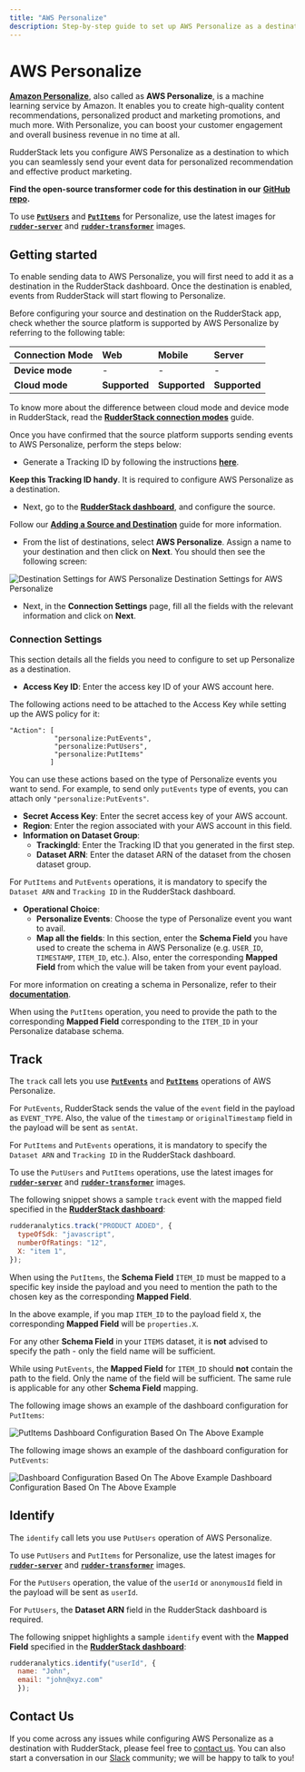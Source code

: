 ```yaml
---
title: "AWS Personalize"
description: Step-by-step guide to set up AWS Personalize as a destination in RudderStack.
---
```


# AWS Personalize

[**Amazon Personalize**](https://aws.amazon.com/personalize/), also called as **AWS Personalize**, is a machine learning service by Amazon. It enables you to create high-quality content recommendations, personalized product and marketing promotions, and much more. With Personalize, you can boost your customer engagement and overall business revenue in no time at all.

RudderStack lets you configure AWS Personalize as a destination to which you can seamlessly send your event data for personalized recommendation and effective product marketing.

<div class="successBlock">

**Find the open-source transformer code for this destination in our** [**GitHub repo**](https://github.com/rudderlabs/rudder-transformer/tree/master/v0/destinations/personalize)**.**
</div>

<div class="infoBlock">

To use [**`PutUsers`**](https://docs.aws.amazon.com/personalize/latest/dg/API_UBS_PutUsers.html) and [**`PutItems`**](https://docs.aws.amazon.com/personalize/latest/dg/API_UBS_PutItems.html) for Personalize, use the latest images for [**`rudder-server`**](https://github.com/rudderlabs/rudder-server) and [**`rudder-transformer`**](https://github.com/rudderlabs/rudder-transformer) images.
</div>

## Getting started

To enable sending data to AWS Personalize, you will first need to add it as a destination in the RudderStack dashboard. Once the destination is enabled, events from RudderStack will start flowing to Personalize.

Before configuring your source and destination on the RudderStack app, check whether the source platform is supported by AWS Personalize by referring to the following table:

| **Connection Mode** | **Web** | **Mobile** | **Server** |
| :--- | :--- | :--- | :--- |
| **Device mode** | - | - | - |
| **Cloud mode** | **Supported** | **Supported** | **Supported** |

<div class="infoBlock">

To know more about the difference between cloud mode and device mode in RudderStack, read the [**RudderStack connection modes**](https://rudderstack.com/docs/rudderstack-connection-modes/) guide.
</div>

Once you have confirmed that the source platform supports sending events to AWS Personalize, perform the steps below:

* Generate a Tracking ID by following the instructions [**here**](https://github.com/rudderlabs/rudder-transformer/tree/destination_personalize/v0/personalize/scripts).

<div class="successBlock">

**Keep this Tracking ID handy**. It is required to configure AWS Personalize as a destination.
</div>

* Next, go to the [**RudderStack dashboard**](https://app.rudderstack.com/), and configure the source.

<div class="infoBlock">

Follow our [**Adding a Source and Destination**](https://rudderstack.com/docs/rudderstack-cloud/connections/) guide for more information.
</div>

* From the list of destinations, select **AWS Personalize**. Assign a name to your destination and then click on **Next**. You should then see the following screen:

<!--![Destination Settings for AWS Personalize](../../.gitbook/assets/personalize.png)-->

<img src="../../assets/personalize.png" alt="Destination Settings for AWS Personalize" />
<span class="imageTitle">Destination Settings for AWS Personalize</span>

* Next, in the **Connection Settings** page, fill all the fields with the relevant information and click on **Next**.

### Connection Settings

This section details all the fields you need to configure to set up Personalize as a destination.

* **Access Key ID**: Enter the access key ID of your AWS account here.

<div class="infoBlock">

The following actions need to be attached to the Access Key while setting up the AWS policy for it:

```text
"Action": [
           "personalize:PutEvents",
           "personalize:PutUsers",
           "personalize:PutItems"
          ]
```

You can use these actions based on the type of Personalize events you want to send. For example, to send only `putEvents` type of events, you can attach only `"personalize:PutEvents"`.
</div>

* **Secret Access Key**: Enter the secret access key of your AWS account.
* **Region**: Enter the region associated with your AWS account in this field.
* **Information on Dataset Group**:
  * **TrackingId**: Enter the Tracking ID that you generated in the first step.
  * **Dataset ARN**: Enter the dataset ARN of the dataset from the chosen dataset group.

<div class="warningBlock">

For `PutItems` and `PutEvents` operations, it is mandatory to specify the `Dataset ARN` and `Tracking ID` in the RudderStack dashboard.
</div>

* **Operational Choice**:
  * **Personalize Events**: Choose the type of Personalize event you want to avail.
  * **Map all the fields**: In this section, enter the **Schema Field** you have used to create the schema in AWS Personalize \(e.g. `USER_ID`, `TIMESTAMP`, `ITEM_ID`, etc.\). Also, enter the corresponding **Mapped Field** from which the value will be taken from your event payload.

<div class="infoBlock">

For more information on creating a schema in Personalize, refer to their [**documentation**](https://docs.aws.amazon.com/personalize/latest/dg/data-prep-creating-datasets.html).
</div>

<div class="infoBlock">

When using the `PutItems` operation, you need to provide the path to the corresponding **Mapped Field** corresponding to the `ITEM_ID` in your Personalize database schema.
</div>

## Track

The `track` call lets you use [**`PutEvents`**](https://docs.aws.amazon.com/personalize/latest/dg/API_UBS_PutEvents.html) and [**`PutItems`**](https://docs.aws.amazon.com/personalize/latest/dg/API_UBS_PutItems.html) operations of AWS Personalize.

<div class="infoBlock">

For `PutEvents`, RudderStack sends the value of the `event` field in the payload as `EVENT_TYPE`. Also, the value of the `timestamp` or `originalTimestamp` field in the payload will be sent as `sentAt`.
</div>

<div class="infoBlock">

For `PutItems` and `PutEvents` operations, it is mandatory to specify the `Dataset ARN` and `Tracking ID` in the RudderStack dashboard.
</div>

<div class="infoBlock">

To use the `PutUsers` and `PutItems` operations, use the latest images for [**`rudder-server`**](https://github.com/rudderlabs/rudder-server) and [**`rudder-transformer`**](https://github.com/rudderlabs/rudder-transformer) images.
</div>

The following snippet shows a sample `track` event with the mapped field specified in the [**RudderStack dashboard**](https://app.rudderstack.com/):

```javascript
rudderanalytics.track("PRODUCT ADDED", {
  typeOfSdk: "javascript",
  numberOfRatings: "12",
  X: "item 1",
});
```

<div class="infoBlock">

When using the `PutItems`, the **Schema Field** `ITEM_ID` must be mapped to a specific key inside the payload and you need to mention the path to the chosen key as the corresponding **Mapped Field**.
</div>

In the above example, if you map `ITEM_ID` to the payload field `X`, the corresponding **Mapped Field** will be `properties.X`.

<div class="infoBlock">

For any other **Schema Field** in your `ITEMS` dataset, it is **not** advised to specify the path - only the field name will be sufficient.
</div>

<div class="warningBlock">

While using `PutEvents`, the **Mapped Field** for `ITEM_ID` should **not** contain the path to the field. Only the name of the field will be sufficient. The same rule is applicable for any other **Schema Field** mapping.
</div>

The following image shows an example of the dashboard configuration for `PutItems`:

<!--![Dashboard Configuration Based On The Above Example](../../.gitbook/assets/putItems.png)-->

<img src="../../assets/putItems.png" alt="PutItems" />
<span class="imageTitle">Dashboard Configuration Based On The Above Example</span>

The following image shows an example of the dashboard configuration for `PutEvents`:

<!--![Dashboard Configuration Based On The Above Example](../../.gitbook/assets/putEvents.png)-->

<img src="../../assets/putEvents.png" alt="Dashboard Configuration Based On The Above Example" />
<span class="imageTitle">Dashboard Configuration Based On The Above Example</span>

## Identify

The `identify` call lets you use `PutUsers` operation of AWS Personalize.

<div class="infoBlock">

To use `PutUsers` and `PutItems` for Personalize, use the latest images for [**`rudder-server`**](https://github.com/rudderlabs/rudder-server) and [**`rudder-transformer`**](https://github.com/rudderlabs/rudder-transformer) images.
</div>

<div class="infoBlock">

For the `PutUsers` operation, the value of the `userId` or `anonymousId` field in the payload will be sent as `userId`.
</div>

<div class="infoBlock">

For `PutUsers`, the **Dataset ARN** field in the RudderStack dashboard is required.
</div>

The following snippet highlights a sample `identify` event with the **Mapped Field** specified in the [**RudderStack dashboard**](https://app.rudderstack.com/):

```javascript
rudderanalytics.identify("userId", {
  name: "John",
  email: "john@xyz.com"
  });
```

## Contact Us

If you come across any issues while configuring AWS Personalize as a destination with RudderStack, please feel free to [contact us](mailto:%20docs@rudderstack.com). You can also start a conversation in our [Slack](https://rudderstack.com/join-rudderstack-slack-community) community; we will be happy to talk to you!
